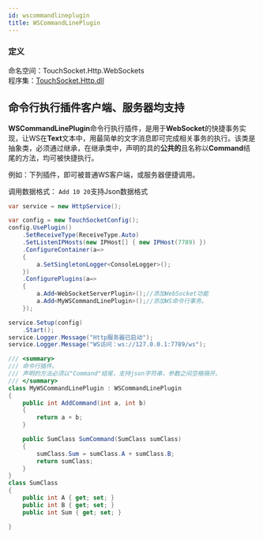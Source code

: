 ```yaml
---
id: wscommandlineplugin
title: WSCommandLinePlugin
---
```


### 定义

命名空间：TouchSocket.Http.WebSockets <br/>
程序集：[TouchSocket.Http.dll](https://www.nuget.org/packages/TouchSocket.Http)

## 命令行执行插件客户端、服务器均支持

**WSCommandLinePlugin**命令行执行插件，是用于**WebSocket**的快捷事务实现，让WS在**Text**文本中，用最简单的文字消息即可完成相关事务的执行。该类是抽象类，必须通过继承，在继承类中，声明的具的**公共的**且名称以**Command**结尾的方法，均可被快捷执行。

例如：下列插件，即可被普通WS客户端，或服务器便捷调用。

调用数据格式：
`Add 10 20`支持Json数据格式

```csharp
var service = new HttpService();

var config = new TouchSocketConfig();
config.UsePlugin()
    .SetReceiveType(ReceiveType.Auto)
    .SetListenIPHosts(new IPHost[] { new IPHost(7789) })
    .ConfigureContainer(a=> 
    {
        a.SetSingletonLogger<ConsoleLogger>();
    })
    .ConfigurePlugins(a=> 
    {
        a.Add<WebSocketServerPlugin>();//添加WebSocket功能
        a.Add<MyWSCommandLinePlugin>();//添加WS命令行事务。
    });

service.Setup(config)
    .Start();
service.Logger.Message("Http服务器已启动");
service.Logger.Message("WS访问：ws://127.0.0.1:7789/ws");
```

```csharp
/// <summary>
/// 命令行插件。
/// 声明的方法必须以"Command"结尾，支持json字符串，参数之间空格隔开。
/// </summary>
class MyWSCommandLinePlugin : WSCommandLinePlugin
{
    public int AddCommand(int a, int b)
    {
        return a + b;
    }

    public SumClass SumCommand(SumClass sumClass)
    {
        sumClass.Sum = sumClass.A + sumClass.B;
        return sumClass;
    }
}
class SumClass
{
    public int A { get; set; }
    public int B { get; set; }
    public int Sum { get; set; }

}
```
